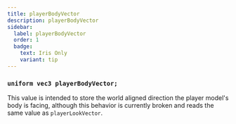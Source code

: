 ```yaml
---
title: playerBodyVector
description: playerBodyVector
sidebar:
  label: playerBodyVector
  order: 1
  badge:
    text: Iris Only
    variant: tip
---
```


### `uniform vec3 playerBodyVector;`

This value is intended to store the world aligned direction the player model's body is facing, although this behavior is currently broken and reads the same value as `playerLookVector`.